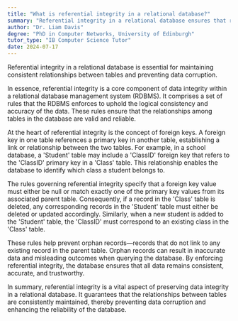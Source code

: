 ```yaml
---
title: "What is referential integrity in a relational database?"
summary: "Referential integrity in a relational database ensures that relationships between tables remain consistent and data is not corrupted."
author: "Dr. Liam Davis"
degree: "PhD in Computer Networks, University of Edinburgh"
tutor_type: "IB Computer Science Tutor"
date: 2024-07-17
---
```


Referential integrity in a relational database is essential for maintaining consistent relationships between tables and preventing data corruption.

In essence, referential integrity is a core component of data integrity within a relational database management system (RDBMS). It comprises a set of rules that the RDBMS enforces to uphold the logical consistency and accuracy of the data. These rules ensure that the relationships among tables in the database are valid and reliable.

At the heart of referential integrity is the concept of foreign keys. A foreign key in one table references a primary key in another table, establishing a link or relationship between the two tables. For example, in a school database, a 'Student' table may include a 'ClassID' foreign key that refers to the 'ClassID' primary key in a 'Class' table. This relationship enables the database to identify which class a student belongs to.

The rules governing referential integrity specify that a foreign key value must either be null or match exactly one of the primary key values from its associated parent table. Consequently, if a record in the 'Class' table is deleted, any corresponding records in the 'Student' table must either be deleted or updated accordingly. Similarly, when a new student is added to the 'Student' table, the 'ClassID' must correspond to an existing class in the 'Class' table.

These rules help prevent orphan records—records that do not link to any existing record in the parent table. Orphan records can result in inaccurate data and misleading outcomes when querying the database. By enforcing referential integrity, the database ensures that all data remains consistent, accurate, and trustworthy.

In summary, referential integrity is a vital aspect of preserving data integrity in a relational database. It guarantees that the relationships between tables are consistently maintained, thereby preventing data corruption and enhancing the reliability of the database.
    